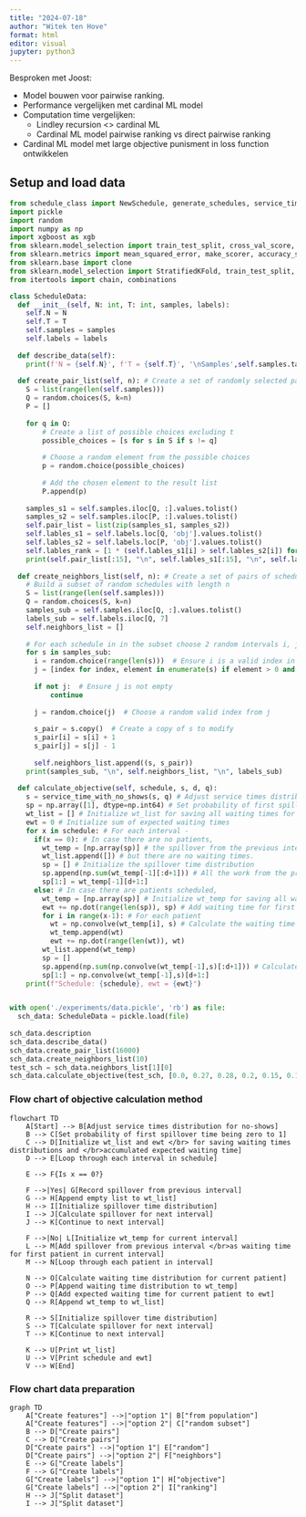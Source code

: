```yaml
---
title: "2024-07-18"
author: "Witek ten Hove"
format: html
editor: visual
jupyter: python3
---
```


Besproken met Joost:

-   Model bouwen voor pairwise ranking.
-   Performance vergelijken met cardinal ML model
-   Computation time vergelijken:
    -   Lindley recursion \<\> cardinal ML
    -   Cardinal ML model pairwise ranking vs direct pairwise ranking
-   Cardinal ML model met large objective punisment in loss function ontwikkelen

## Setup and load data

```python
from schedule_class import NewSchedule, generate_schedules, service_time_with_no_shows
import pickle
import random
import numpy as np
import xgboost as xgb
from sklearn.model_selection import train_test_split, cross_val_score, StratifiedKFold, GridSearchCV
from sklearn.metrics import mean_squared_error, make_scorer, accuracy_score
from sklearn.base import clone
from sklearn.model_selection import StratifiedKFold, train_test_split, GridSearchCV
from itertools import chain, combinations
```

```python
class ScheduleData:
  def __init__(self, N: int, T: int, samples, labels):
    self.N = N
    self.T = T
    self.samples = samples
    self.labels = labels
  
  def describe_data(self):
    print(f'N = {self.N}', f'T = {self.T}', '\nSamples',self.samples.tail(10), '\nLabels', self.labels.tail(10), sep = "\n")
  
  def create_pair_list(self, n): # Create a set of randomly selected pairs of schedules
    S = list(range(len(self.samples)))
    Q = random.choices(S, k=n)
    P = []
    
    for q in Q:
        # Create a list of possible choices excluding t
        possible_choices = [s for s in S if s != q]
        
        # Choose a random element from the possible choices
        p = random.choice(possible_choices)
        
        # Add the chosen element to the result list
        P.append(p)
    
    samples_s1 = self.samples.iloc[Q, :].values.tolist()
    samples_s2 = self.samples.iloc[P, :].values.tolist()
    self.pair_list = list(zip(samples_s1, samples_s2))
    self.lables_s1 = self.labels.loc[Q, 'obj'].values.tolist()
    self.lables_s2 = self.labels.loc[P, 'obj'].values.tolist()
    self.lables_rank = [1 * (self.lables_s1[i] > self.lables_s2[i]) for i in range(len(self.lables_s1))]
    print(self.pair_list[:15], "\n", self.lables_s1[:15], "\n", self.lables_s2[:15], "\n", self.lables_rank[:15])
    
  def create_neighbors_list(self, n): # Create a set of pairs of schedules that are from the same neighborhood
    # Build a subset of random schedules with length n
    S = list(range(len(self.samples)))
    Q = random.choices(S, k=n)
    samples_sub = self.samples.iloc[Q, :].values.tolist()
    labels_sub = self.labels.iloc[Q, 7]
    self.neighbors_list = []
    
    # For each schedule in in the subset choose 2 random intervals i, j and swap 1 patient
    for s in samples_sub:
      i = random.choice(range(len(s)))  # Ensure i is a valid index in s
      j = [index for index, element in enumerate(s) if element > 0 and index != i]
      
      if not j:  # Ensure j is not empty
          continue
      
      j = random.choice(j)  # Choose a random valid index from j
      
      s_pair = s.copy()  # Create a copy of s to modify
      s_pair[i] = s[i] + 1
      s_pair[j] = s[j] - 1
      
      self.neighbors_list.append((s, s_pair))
    print(samples_sub, "\n", self.neighbors_list, "\n", labels_sub)
  
  def calculate_objective(self, schedule, s, d, q):
    s = service_time_with_no_shows(s, q) # Adjust service times distribution for no-shows
    sp = np.array([1], dtype=np.int64) # Set probability of first spillover time being zero to 1
    wt_list = [] # Initialize wt_list for saving all waiting times for all patients in the schedule
    ewt = 0 # Initialize sum of expected waiting times
    for x in schedule: # For each interval -
      if(x == 0): # In case there are no patients,
        wt_temp = [np.array(sp)] # the spillover from the previous interval is recorded,
        wt_list.append([]) # but there are no waiting times.
        sp = [] # Initialize the spillover time distribution 
        sp.append(np.sum(wt_temp[-1][:d+1])) # All the work from the previous interval's spillover that could not be processed will be added to the this interval's spillover.
        sp[1:] = wt_temp[-1][d+1:]
      else: # In case there are patients scheduled,
        wt_temp = [np.array(sp)] # Initialize wt_temp for saving all waiting times for all patients in the interval. The first patient has to wait for the spillover work from the previous period.
        ewt += np.dot(range(len(sp)), sp) # Add waiting time for first patient in interval
        for i in range(x-1): # For each patient
          wt = np.convolve(wt_temp[i], s) # Calculate the waiting time distribution
          wt_temp.append(wt)
          ewt += np.dot(range(len(wt)), wt)
        wt_list.append(wt_temp)
        sp = []
        sp.append(np.sum(np.convolve(wt_temp[-1],s)[:d+1])) # Calculate the spillover
        sp[1:] = np.convolve(wt_temp[-1],s)[d+1:]
    print(f"Schedule: {schedule}, ewt = {ewt}")


with open('./experiments/data.pickle', 'rb') as file:
  sch_data: ScheduleData = pickle.load(file)
  
sch_data.description
sch_data.describe_data()
sch_data.create_pair_list(16000)
sch_data.create_neighbors_list(10)
test_sch = sch_data.neighbors_list[1][0]
sch_data.calculate_objective(test_sch, [0.0, 0.27, 0.28, 0.2, 0.15, 0.1], 3, 0.2)
```

### Flow chart of objective calculation method

```mermaid
flowchart TD
    A[Start] --> B[Adjust service times distribution for no-shows]
    B --> C[Set probability of first spillover time being zero to 1]
    C --> D[Initialize wt_list and ewt </br> for saving waiting times distributions and </br>accumulated expected waiting time]
    D --> E[Loop through each interval in schedule]
    
    E --> F{Is x == 0?}
    
    F -->|Yes| G[Record spillover from previous interval]
    G --> H[Append empty list to wt_list]
    H --> I[Initialize spillover time distribution]
    I --> J[Calculate spillover for next interval]
    J --> K[Continue to next interval]

    F -->|No| L[Initialize wt_temp for current interval]
    L --> M[Add spillover from previous interval </br>as waiting time for first patient in current interval]
    M --> N[Loop through each patient in interval]
    
    N --> O[Calculate waiting time distribution for current patient]
    O --> P[Append waiting time distribution to wt_temp]
    P --> Q[Add expected waiting time for current patient to ewt]
    Q --> R[Append wt_temp to wt_list]
    
    R --> S[Initialize spillover time distribution]
    S --> T[Calculate spillover for next interval]
    T --> K[Continue to next interval]
    
    K --> U[Print wt_list]
    U --> V[Print schedule and ewt]
    V --> W[End]

```

### Flow chart data preparation

```mermaid
graph TD
    A["Create features"] -->|"option 1"| B["from population"]
    A["Create features"] -->|"option 2"| C["random subset"]
    B --> D["Create pairs"]
    C --> D["Create pairs"]
    D["Create pairs"] -->|"option 1"| E["random"]
    D["Create pairs"] -->|"option 2"| F["neighbors"]
    E --> G["Create labels"]
    F --> G["Create labels"]
    G["Create labels"] -->|"option 1"| H["objective"]
    G["Create labels"] -->|"option 2"| I["ranking"]
    H --> J["Split dataset"]
    I --> J["Split dataset"]
```
